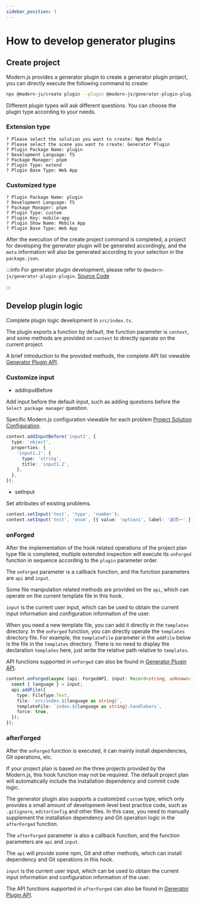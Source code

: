 ```yaml
---
sidebar_position: 3
---
```


# How to develop generator plugins

## Create project

Modern.js provides a generator plugin to create a generator plugin project, you can directly execute the following command to create:

```bash
npx @modern-js/create plugin --plugin @modern-js/generator-plugin-plugin
```

Different plugin types will ask different questions. You can choose the plugin type according to your needs.

### Extension type

```
? Please select the solution you want to create: Npm Module
? Please select the scene you want to create: Generator Plugin
? Plugin Package Name: plugin
? Development Language: TS
? Package Manager: pnpm
? Plugin Type: extend
? Plugin Base Type: Web App
```

### Customized type

```
? Plugin Package Name: plugin
? Development Language: TS
? Package Manager: pnpm
? Plugin Type: custom
? Plugin Key: mobile-app
? Plugin Show Name: Mobile App
? Plugin Base Type: Web App
```

After the execution of the create project command is completed, a project for developing the generator plugin will be generated accordingly, and the `meta` information will also be generated according to your selection in the `package.json`.

:::info
For generator plugin development, please refer to `@modern-js/generator-plugin-plugin`. [Source Code](https://github.com/web-infra-dev/modern.js/tree/main/packages/generator/plugins/generator-plugin)

:::

## Develop plugin logic

Complete plugin logic development in `src/index.ts`.

The plugin exports a function by default, the function parameter is `context`, and some methods are provided on `context` to directly operate on the current project.

A brief introduction to the provided methods, the complete API list viewable [Generator Plugin API](/guides/topic-detail/generator/plugin/api/introduce).

### Customize input

- addInputBefore

Add input before the default input, such as adding questions before the `Select package manager` question.

Specific Modern.js configuration viewable for each problem [Project Solution Configuration](/guides/topic-detail/generator/config/common).

```ts
context.addInputBefore('input2', {
  type: 'object',
  properties: {
    'input1.2': {
      type: 'string',
      title: 'input1.2',
    },
  },
});
```

- setInput

Set attributes of existing problems.

```ts
context.setInput('test', 'type', 'number');
context.setInput('test', 'enum', [{ value: 'option1', label: '选项一' }]);
```

### onForged

After the implementation of the hook related operations of the project plan type file is completed, multiple extended inspection will execute its `onForged` function in sequence according to the `plugin` parameter order.

The `onForged` parameter is a callback function, and the function parameters are `api` and `input`.

Some file manipulation related methods are provided on the `api`, which can operate on the current template file in this hook.

`input` is the current user input, which can be used to obtain the current input information and configuration information of the user.

When you need a new template file, you can add it directly in the `templates` directory. In the `onForged` function, you can directly operate the `templates` directory file. For example, the `templateFile` parameter in the `addFile` below is the file in the `templates` directory. There is no need to display the declaration `templates` here, just write the relative path relative to `templates`.

API functions supported in `onForged` can also be found in [Generator Plugin API](/guides/topic-detail/generator/plugin/api/hook/onForged).

```ts
context.onForged(async (api: ForgedAPI, input: Record<string, unknown>) => {
  const { language } = input;
  api.addFile({
    type: FileType.Text,
    file: `src/index.${language as string}`,
    templateFile: `index.${language as string}.handlebars`,
    force: true,
  });
});
```

### afterForged

After the `onForged` function is executed, it can mainly install dependencies, Git operations, etc.

If your project plan is based on the three projects provided by the Modern.js, this hook function may not be required. The default project plan will automatically include the installation dependency and commit code logic.

The generator plugin also supports a customized `custom` type, which only provides a small amount of development-level best practice code, such as `.gitignore`, `editorConfig` and other files. In this case, you need to manually supplement the installation dependency and Git operation logic in the `afterForged` function.

The `afterForged` parameter is also a callback function, and the function parameters are `api` and `input`.

The `api` will provide some npm, Git and other methods, which can install dependency and Git operations in this hook.

`input` is the current user input, which can be used to obtain the current input information and configuration information of the user.

The API functions supported in `afterForged` can also be found in [Generator Plugin API](/guides/topic-detail/generator/plugin/api/hook/afterForged).
